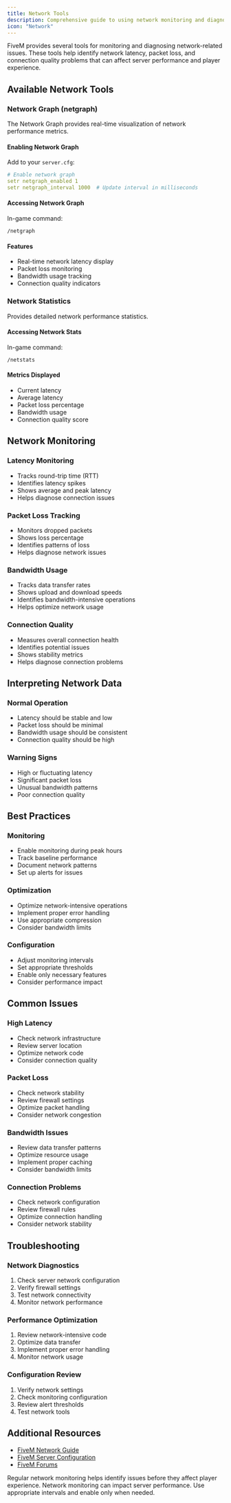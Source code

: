 ```yaml
---
title: Network Tools
description: Comprehensive guide to using network monitoring and diagnostic tools in FiveM.
icon: "Network"
---
```


FiveM provides several tools for monitoring and diagnosing network-related issues. These tools help identify network latency, packet loss, and connection quality problems that can affect server performance and player experience.

## Available Network Tools

### Network Graph (netgraph)
The Network Graph provides real-time visualization of network performance metrics.

#### Enabling Network Graph
Add to your `server.cfg`:
```yaml
# Enable network graph
setr netgraph_enabled 1
setr netgraph_interval 1000  # Update interval in milliseconds
```

#### Accessing Network Graph
In-game command:
```
/netgraph
```

#### Features
- Real-time network latency display
- Packet loss monitoring
- Bandwidth usage tracking
- Connection quality indicators

### Network Statistics
Provides detailed network performance statistics.

#### Accessing Network Stats
In-game command:
```
/netstats
```

#### Metrics Displayed
- Current latency
- Average latency
- Packet loss percentage
- Bandwidth usage
- Connection quality score

## Network Monitoring

### Latency Monitoring
- Tracks round-trip time (RTT)
- Identifies latency spikes
- Shows average and peak latency
- Helps diagnose connection issues

### Packet Loss Tracking
- Monitors dropped packets
- Shows loss percentage
- Identifies patterns of loss
- Helps diagnose network issues

### Bandwidth Usage
- Tracks data transfer rates
- Shows upload and download speeds
- Identifies bandwidth-intensive operations
- Helps optimize network usage

### Connection Quality
- Measures overall connection health
- Identifies potential issues
- Shows stability metrics
- Helps diagnose connection problems

## Interpreting Network Data

### Normal Operation
- Latency should be stable and low
- Packet loss should be minimal
- Bandwidth usage should be consistent
- Connection quality should be high

### Warning Signs
- High or fluctuating latency
- Significant packet loss
- Unusual bandwidth patterns
- Poor connection quality

## Best Practices

### Monitoring
- Enable monitoring during peak hours
- Track baseline performance
- Document network patterns
- Set up alerts for issues

### Optimization
- Optimize network-intensive operations
- Implement proper error handling
- Use appropriate compression
- Consider bandwidth limits

### Configuration
- Adjust monitoring intervals
- Set appropriate thresholds
- Enable only necessary features
- Consider performance impact

## Common Issues

### High Latency
- Check network infrastructure
- Review server location
- Optimize network code
- Consider connection quality

### Packet Loss
- Check network stability
- Review firewall settings
- Optimize packet handling
- Consider network congestion

### Bandwidth Issues
- Review data transfer patterns
- Optimize resource usage
- Implement proper caching
- Consider bandwidth limits

### Connection Problems
- Check network configuration
- Review firewall rules
- Optimize connection handling
- Consider network stability

## Troubleshooting

### Network Diagnostics
1. Check server network configuration
2. Verify firewall settings
3. Test network connectivity
4. Monitor network performance

### Performance Optimization
1. Review network-intensive code
2. Optimize data transfer
3. Implement proper error handling
4. Monitor network usage

### Configuration Review
1. Verify network settings
2. Check monitoring configuration
3. Review alert thresholds
4. Test network tools

## Additional Resources

- [FiveM Network Guide](https://docs.fivem.net/docs/server-manual/networking/)
- [FiveM Server Configuration](https://docs.fivem.net/docs/server-manual/server-configuration/)
- [FiveM Forums](https://forum.cfx.re/)

<Callout type="info">
  Regular network monitoring helps identify issues before they affect player experience.
</Callout>

<Callout type="warning">
  Network monitoring can impact server performance. Use appropriate intervals and enable only when needed.
</Callout> 
